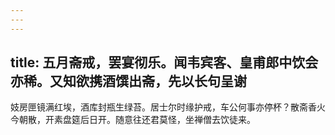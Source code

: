 ```yaml
---
---
---
```

title: 五月斋戒，罢宴彻乐。闻韦宾客、皇甫郎中饮会亦稀。又知欲携酒馔出斋，先以长句呈谢
---



妓房匣镜满红埃，酒库封瓶生绿苔。居士尔时缘护戒，车公何事亦停杯？散斋香火今朝散，开素盘筵后日开。随意往还君莫怪，坐禅僧去饮徒来。
